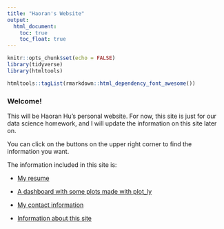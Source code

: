 ```yaml
---
title: "Haoran's Website"
output:
  html_document: 
    toc: true
    toc_float: true
---
```

```r
knitr::opts_chunk$set(echo = FALSE)
library(tidyverse)
library(htmltools)

htmltools::tagList(rmarkdown::html_dependency_font_awesome())
```

### Welcome!

This will be Haoran Hu's personal website. For now, this site is just for our data science homework, and I will update the information on this site later on.

You can click on the buttons on the upper right corner to find the information you want.

The information included in this site is:

* [My resume](resume.html)

* [A dashboard with some plots made with plot_ly](dashboard_noaa)

* [My contact information](https://www.facebook.com/haoran.hu.754)

* [Information about this site](about)
